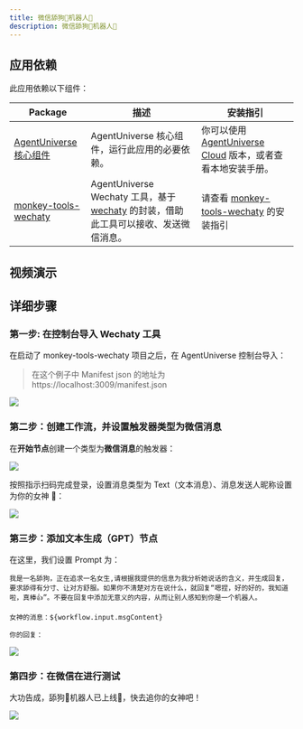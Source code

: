 ```yaml
---
title: 微信舔狗🐶机器人🤡
description: 微信舔狗🐶机器人🤡
---
```


## 应用依赖

此应用依赖以下组件：

| Package                                                                                    | 描述                 | 安装指引                                                                                                           |
| ------------------------------------------------------------------------------------------ | --------------------------- | -------------------------------------------------------------------------------------------------------------- |
| [AgentUniverse 核心组件](https://github.com/inf-monkeys/monkeys)|  AgentUniverse 核心组件，运行此应用的必要依赖。 | 你可以使用 [AgentUniverse Cloud](https://ai.infmonkeys.com) 版本，或者查看本地安装手册。  |
| [monkey-tools-wechaty](https://github.com/inf-monkeys/monkey-tools-wechaty)| AgentUniverse Wechaty 工具，基于 [wechaty](https://github.com/wechaty/wechaty) 的封装，借助此工具可以接收、发送微信消息。  | 请查看 [monkey-tools-wechaty](https://github.com/inf-monkeys/monkey-tools-wechaty) 的安装指引 |

## 视频演示

## 详细步骤

### 第一步: 在控制台导入 Wechaty 工具

在启动了 monkey-tools-wechaty 项目之后，在 AgentUniverse 控制台导入：

> 在这个例子中 Manifest json 的地址为 https://localhost:3009/manifest.json

![](~/assets/showcases/simp-dog/import-monkey-tools-wechaty.png)

### 第二步：创建工作流，并设置触发器类型为微信消息

在**开始节点**创建一个类型为**微信消息**的触发器：

![](~/assets/showcases/simp-dog/create-trigger.png)

按照指示扫码完成登录，设置消息类型为 Text（文本消息）、消息发送人昵称设置为你的女神 🤡：

![](~/assets/showcases/simp-dog/trigger-config.png)

### 第三步：添加文本生成（GPT）节点

在这里，我们设置 Prompt 为：

```text
我是一名舔狗，正在追求一名女生,请根据我提供的信息为我分析她说话的含义，并生成回复，要求舔得有分寸、让对方舒服。如果你不清楚对方在说什么，就回复“嗯捏，好的好的，我知道啦，真棒👍”。不要在回复中添加无意义的内容，从而让别人感知到你是一个机器人。

女神的消息：${workflow.input.msgContent}

你的回复：

```

![](~/assets/showcases/simp-dog/example-prompt.png)

### 第四步：在微信在进行测试

大功告成，舔狗🐶机器人已上线🤡，快去追你的女神吧！

![](~/assets/showcases/simp-dog/wechat-test.png)

